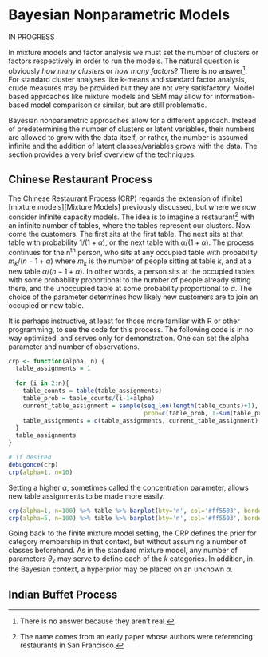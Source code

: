 # Bayesian Nonparametric Models

IN PROGRESS

In mixture models and factor analysis we must set the number of clusters or factors respectively in order to run the models.  The natural question is obviously *how many clusters* or *how many factors*? There is no answer[^42].  For standard cluster analyses like k-means and standard factor analysis, crude measures may be provided but they are not very satisfactory. Model based approaches like mixture models and SEM may allow for information-based model comparison or similar, but are still problematic.

Bayesian nonparametric approaches allow for a different approach. Instead of predetermining the number of clusters or latent variables, their numbers are allowed to grow with the data itself, or rather, the number is assumed infinite and the addition of latent classes/variables grows with the data.  The section provides a very brief overview of the techniques.


## Chinese Restaurant Process

The Chinese Restaurant Process (CRP) regards the extension of (finite) [mixture models][Mixture Models] previously discussed, but where we now consider infinite capacity models.  The idea is to imagine a restaurant[^chinese] with an infinite number of tables, where the tables represent our clusters. Now come the customers.  The first sits at the first table.  The next sits at that table with probability $1/(1+\alpha)$, or the next table with $\alpha/(1+\alpha)$. The process continues for the n^th^ person, who sits at any occupied table with probability $m_k/(n-1+\alpha)$ where $m_k$ is the number of people sitting at table $k$, and at a new table $\alpha/(n - 1+\alpha)$.  In other words, a person sits at the occupied tables with some probability proportional to the number of people already sitting there, and the unoccupied table at some probability proportional to $\alpha$.  The choice of the parameter determines how likely new customers are to join an occupied or new table.

It is perhaps instructive, at least for those more familiar with R or other programming, to see the code for this process.  The following code is in no way optimized, and serves only for demonstration. One can set the alpha parameter and number of observations.

```r
crp <- function(alpha, n) {
  table_assignments = 1
  
  for (i in 2:n){
    table_counts = table(table_assignments)
    table_prob = table_counts/(i-1+alpha)
    current_table_assignment = sample(seq_len(length(table_counts)+1), 1, 
                                      prob=c(table_prob, 1-sum(table_prob)))
    table_assignments = c(table_assignments, current_table_assignment)  
  }
  table_assignments
}
```

```r
# if desired
debugonce(crp)
crp(alpha=1, n=10)
```


Setting a higher $\alpha$, sometimes called the concentration parameter, allows new table assignments to be made more easily.

```r
crp(alpha=1, n=100) %>% table %>% barplot(bty='n', col='#ff5503', border=NA, pch=19, col.axis='gray25', main=expression('alpha = 1'), col.main='gray25', xlab='Cluster', ylab='Frequency', col.lab='gray10')
crp(alpha=5, n=100) %>% table %>% barplot(bty='n', col='#ff5503', border=NA, pch=19, col.axis='gray25', main=expression('alpha = 5'), col.main='gray25', xlab='Cluster', ylab='Frequency', col.lab='gray10')
```

Going back to the finite mixture model setting, the CRP defines the prior for category membership in that context, but without assuming a number of classes beforehand.  As in the standard mixture model, any number of parameters $\theta_k$ may serve to define each of the $k$ categories. In addition, in the Bayesian context, a hyperprior may be placed on an unknown $\alpha$.  


## Indian Buffet Process



















[^42]: There is no answer because they aren't real.

[^chinese]: The name comes from an early paper whose authors were referencing restaurants in San Francisco.